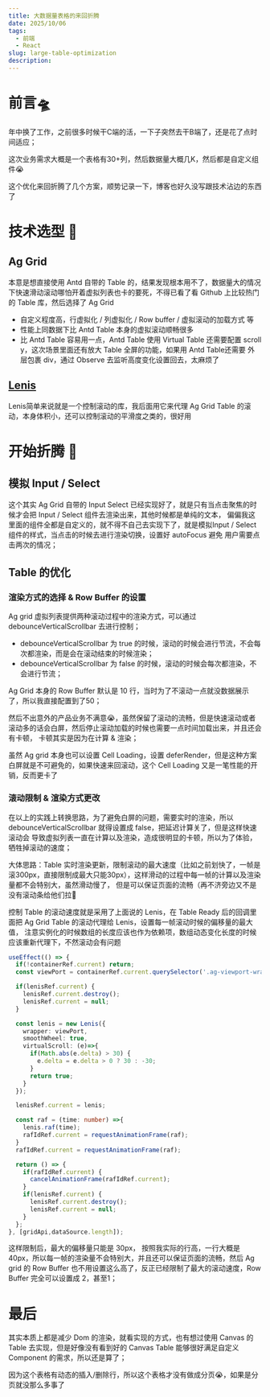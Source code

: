 ```yaml
---
title: 大数据量表格的来回折腾
date: 2025/10/06
tags:
  - 前端
  - React
slug: large-table-optimization
description: 
---
```


# 前言🛸

年中换了工作，之前很多时候干C端的活，一下子突然去干B端了，还是花了点时间适应；

这次业务需求大概是一个表格有30+列，然后数据量大概几K，然后都是自定义组件😭

这个优化来回折腾了几个方案，顺势记录一下，博客也好久没写跟技术沾边的东西了

# 技术选型 🔧
## Ag Grid

本意是想直接使用 Antd 自带的 Table 的，结果发现根本用不了，数据量大的情况下快速滑动滚动哪怕开着虚拟列表也卡的要死，不得已看了看 Github 上比较热门的
Table 库，然后选择了 Ag Grid

+ 自定义程度高，行虚拟化 / 列虚拟化 / Row buffer / 虚拟滚动的加载方式 等
+ 性能上同数据下比 Antd Table 本身的虚拟滚动顺畅很多
+ 比 Antd Table 容易用一点，Antd Table 使用 Virtual Table 还需要配置 scroll y，这次场景里面还有放大 Table 全屏的功能，如果用 Antd Table还需要
外层包裹 div，通过 Observe 去监听高度变化设置回去，太麻烦了

## [Lenis](https://github.com/darkroomengineering/lenis)

Lenis简单来说就是一个控制滚动的库，我后面用它来代理 Ag Grid Table 的滚动，本身体积小，还可以控制滚动的平滑度之类的，很好用

# 开始折腾 🚀

## 模拟 Input / Select 

这个其实 Ag Grid 自带的 Input Select 已经实现好了，就是只有当点击聚焦的时候才会把 Input / Select 组件去渲染出来，其他时候都是单纯的文本，
偏偏我这里面的组件全都是自定义的，就不得不自己去实现下了，就是模拟Input / Select 组件的样式，当点击的时候去进行渲染切换，设置好 autoFocus 避免
用户需要点击两次的情况；

## Table 的优化

### 渲染方式的选择 & Row Buffer 的设置

Ag grid 虚拟列表提供两种滚动过程中的渲染方式，可以通过 debounceVerticalScrollbar 去进行控制；

+ debounceVerticalScrollbar 为 true 的时候，滚动的时候会进行节流，不会每次都渲染，而是会在滚动结束的时候渲染；
+ debounceVerticalScrollbar 为 false 的时候，滚动的时候会每次都渲染，不会进行节流；

Ag Grid 本身的 Row Buffer 默认是 10 行，当时为了不滚动一点就没数据展示了，所以我直接配置到了50；

然后不出意外的产品业务不满意😭，虽然保留了滚动的流畅，但是快速滚动或者滚动多的话会白屏，然后停止滚动加载的时候也需要一点时间加载出来，并且还会有卡顿，
卡顿其实是因为在计算 & 渲染；

虽然 Ag grid 本身也可以设置 Cell Loading，设置 deferRender，但是这种方案白屏就是不可避免的，如果快速来回滚动，这个 Cell Loading 又是一笔性能的开销，反而更卡了

### 滚动限制 & 渲染方式更改

在以上的实践上转换思路，为了避免白屏的问题，需要实时的渲染，所以 debounceVerticalScrollbar 就得设置成 false，把延迟计算关了，但是这样快速滚动会
导致虚拟列表一直在计算以及渲染，造成很明显的卡顿，所以为了体验，牺牲掉滚动的速度；

大体思路：Table 实时渲染更新，限制滚动的最大速度（比如之前划快了，一帧是滚300px，直接限制成最大只能30px），这样滑动的过程中每一帧的计算以及渲染量都不会特别大，虽然滑动慢了，
但是可以保证页面的流畅（再不济旁边又不是没有滚动条给他们拉🤪

控制 Table 的滚动速度就是采用了上面说的 Lenis，在 Table Ready 后的回调里面把 Ag Grid Table 的滚动代理给 Lenis，设置每一帧滚动时候的偏移量的最大值，
注意实例化的时候数组的长度应该也作为依赖项，数组动态变化长度的时候应该重新代理下，不然滚动会有问题

```Typescript
useEffect(() => {
  if(!containerRef.current) return;
  const viewPort = containerRef.current.querySelector('.ag-viewport-wrapper');

  if(lenisRef.current) {
    lenisRef.current.destroy();
    lenisRef.current = null;
  }

  const lenis = new Lenis({
    wrapper: viewPort,
    smoothWheel: true,
    virtualScroll: (e)=>{
      if(Math.abs(e.delta) > 30) {
        e.delta = e.delta > 0 ? 30 : -30;
      }
      return true;
    }
  });

  lenisRef.current = lenis;

  const raf = (time: number) =>{
    lenis.raf(time);
    rafIdRef.current = requestAnimationFrame(raf);
  }
  rafIdRef.current = requestAnimationFrame(raf);

  return () => {
    if(rafIdRef.current) {
      cancelAnimationFrame(rafIdRef.current);
    }
    if(lenisRef.current) {
      lenisRef.current.destroy();
      lenisRef.current = null;
    }
  };
}, [gridApi,dataSource.length]);
```

这样限制后，最大的偏移量只能是 30px， 按照我实际的行高，一行大概是 40px，所以每一帧的渲染量不会特别大，并且还可以保证页面的流畅，然后
Ag grid 的 Row Buffer 也不用设置这么高了，反正已经限制了最大的滚动速度，Row Buffer 完全可以设置成 2，甚至1；

# 最后

其实本质上都是减少 Dom 的渲染，就看实现的方式，也有想过使用 Canvas 的 Table 去实现，但是好像没有看到好的 Canvas Table 能够很好满足自定义
Component 的需求，所以还是算了；

因为这个表格有动态的插入/删除行，所以这个表格才没有做成分页😭，如果是分页就没那么多事了
